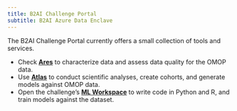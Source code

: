 ```yaml
---
title: B2AI Challenge Portal
subtitle: B2AI Azure Data Enclave
---
```


The B2AI Challenge Portal currently offers a small collection of tools and services.

- Check **[Ares](/ares/)** to characterize data and assess data quality for the OMOP data.
- Use **[Atlas](/atlas/)** to conduct scientific analyses, create cohorts, and generate models against OMOP data.
- Open the challenge's **[ML Workspace](ML_WORKSPACE_URL)** to write code in Python and R, and train models against the dataset.

